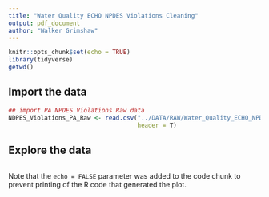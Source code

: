 ```yaml
---
title: "Water Quality ECHO NPDES Violations Cleaning"
output: pdf_document
author: "Walker Grimshaw"
---
```


```r
knitr::opts_chunk$set(echo = TRUE)
library(tidyverse)
getwd()
```

## Import the data

```r
## import PA NPDES Violations Raw data
NDPES_Violations_PA_Raw <- read.csv("../DATA/RAW/Water_Quality_ECHO_NPDES_EFF_VIOLATIONS_PA.csv",
                                    header = T) 
```

## Explore the data

```r

```

Note that the `echo = FALSE` parameter was added to the code chunk to prevent printing of the R code that generated the plot.
